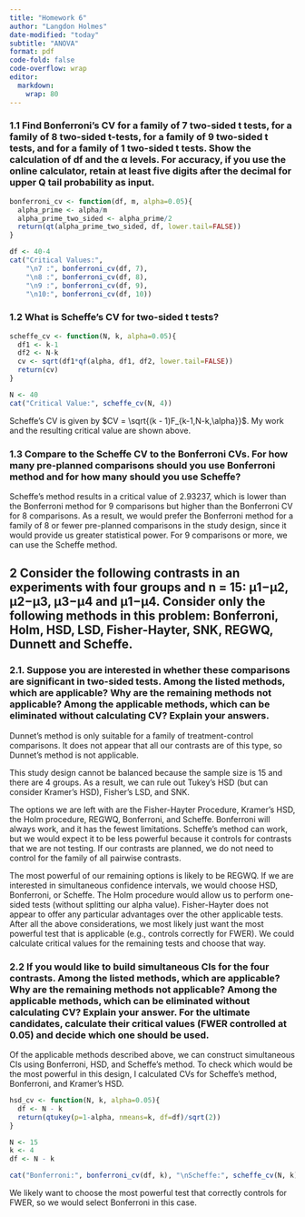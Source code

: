 ---
title: "Homework 6"
author: "Langdon Holmes"
date-modified: "today"
subtitle: "ANOVA"
format: pdf
code-fold: false
code-overflow: wrap
editor: 
  markdown: 
    wrap: 80
---

### 1.1 Find Bonferroni’s CV for a family of 7 two-sided t tests, for a family of 8 two-sided t-tests, for a family of 9 two-sided t tests, and for a family of 1 two-sided t tests. Show the calculation of df and the α levels. For accuracy, if you use the online calculator, retain at least five digits after the decimal for upper Q tail probability as input.

```{r}
bonferroni_cv <- function(df, m, alpha=0.05){
  alpha_prime <- alpha/m
  alpha_prime_two_sided <- alpha_prime/2
  return(qt(alpha_prime_two_sided, df, lower.tail=FALSE))
}

df <- 40-4
cat("Critical Values:",
    "\n7 :", bonferroni_cv(df, 7),
    "\n8 :", bonferroni_cv(df, 8),
    "\n9 :", bonferroni_cv(df, 9),
    "\n10:", bonferroni_cv(df, 10))
```

### 1.2 What is Scheffe’s CV for two-sided t tests?

```{r}
scheffe_cv <- function(N, k, alpha=0.05){
  df1 <- k-1
  df2 <- N-k
  cv <- sqrt(df1*qf(alpha, df1, df2, lower.tail=FALSE))
  return(cv)
}

N <- 40
cat("Critical Value:", scheffe_cv(N, 4))
```

Scheffe's CV is given by $CV = \sqrt{(k - 1)F_{k-1,N-k,\alpha}}$. My work and the resulting critical value are shown above.

### 1.3  Compare to the Scheffe CV to the Bonferroni CVs. For how many pre-planned comparisons should you use Bonferroni method and for how many should you use Scheffe?


Scheffe's method results in a critical value of 2.93237, which is lower than the Bonferroni method for 9 comparisons but higher than the Bonferroni CV for 8 comparisons. As a result, we would prefer the Bonferroni method for a family of 8 or fewer pre-planned comparisons in the study design, since it would provide us greater statistical power. For 9 comparisons or more, we can use the Scheffe method.

## 2 Consider the following contrasts in an experiments with four groups and n = 15: µ1−µ2, µ2−µ3, µ3−µ4 and µ1−µ4. Consider only the following methods in this problem: Bonferroni, Holm, HSD, LSD, Fisher-Hayter, SNK, REGWQ, Dunnett and Scheffe.

### 2.1. Suppose you are interested in whether these comparisons are significant in two-sided tests. Among the listed methods, which are applicable? Why are the remaining methods not applicable? Among the applicable methods, which can be eliminated without calculating CV? Explain your answers.

Dunnet's method is only suitable for a family of treatment-control comparisons. It does not appear that all our contrasts are of this type, so Dunnet's method is not applicable.

This study design cannot be balanced because the sample size is 15 and there are 4 groups. As a result, we can rule out Tukey's HSD (but can consider Kramer's HSD), Fisher's LSD, and SNK.

The options we are left with are the Fisher-Hayter Procedure, Kramer's HSD, the Holm procedure, REGWQ, Bonferroni, and Scheffe. Bonferroni will always work, and it has the fewest limitations. Scheffe's method can work, but we would expect it to be less powerful because it controls for contrasts that we are not testing. If our contrasts are planned, we do not need to control for the family of all pairwise contrasts.

The most powerful of our remaining options is likely to be REGWQ. If we are interested in simultaneous confidence intervals, we would choose HSD, Bonferroni, or Scheffe. The Holm procedure would allow us to perform one-sided tests (without splitting our alpha value). Fisher-Hayter does not appear to offer any particular advantages over the other applicable tests. After all the above considerations, we most likely just want the most powerful test that is applicable (e.g., controls correctly for FWER). We could calculate critical values for the remaining tests and choose that way.

### 2.2 If you would like to build simultaneous CIs for the four contrasts. Among the listed methods, which are applicable? Why are the remaining methods not applicable? Among the applicable methods, which can be eliminated without calculating CV? Explain your answer. For the ultimate candidates, calculate their critical values (FWER controlled at 0.05) and decide which one should be used.

Of the applicable methods described above, we can construct simultaneous CIs using Bonferroni, HSD, and Scheffe's method. To check which would be the most powerful in this design, I calculated CVs for Scheffe's method, Bonferroni, and Kramer's HSD.

```{r}

hsd_cv <- function(N, k, alpha=0.05){
  df <- N - k
  return(qtukey(p=1-alpha, nmeans=k, df=df)/sqrt(2))
}

N <- 15
k <- 4
df <- N - k

cat("Bonferroni:", bonferroni_cv(df, k), "\nScheffe:", scheffe_cv(N, k), "\nHSD:", hsd_cv(N, k))

```

We likely want to choose the most powerful test that correctly controls for FWER, so we would select Bonferroni in this case.
